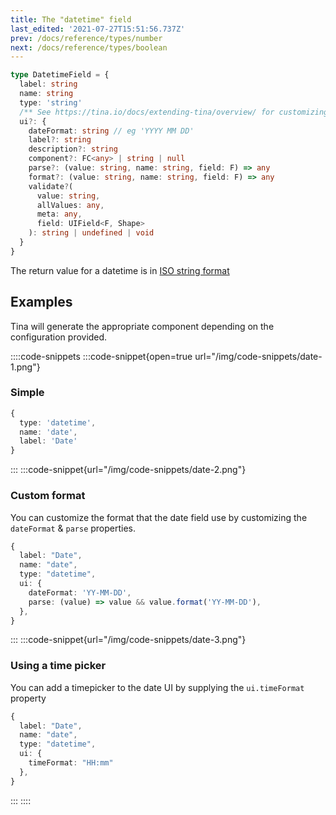 ```yaml
---
title: The "datetime" field
last_edited: '2021-07-27T15:51:56.737Z'
prev: /docs/reference/types/number
next: /docs/reference/types/boolean
---
```


```ts
type DatetimeField = {
  label: string
  name: string
  type: 'string'
  /** See https://tina.io/docs/extending-tina/overview/ for customizing the UI **/
  ui?: {
    dateFormat: string // eg 'YYYY MM DD'
    label?: string
    description?: string
    component?: FC<any> | string | null
    parse?: (value: string, name: string, field: F) => any
    format?: (value: string, name: string, field: F) => any
    validate?(
      value: string,
      allValues: any,
      meta: any,
      field: UIField<F, Shape>
    ): string | undefined | void
  }
}
```

The return value for a datetime is in [ISO string format](https://developer.mozilla.org/en-US/docs/Web/JavaScript/Reference/Global_Objects/Date/toISOString)

## Examples

Tina will generate the appropriate component depending on the
configuration provided.

::::code-snippets
:::code-snippet{open=true url="/img/code-snippets/date-1.png"}

### Simple

```ts
{
  type: 'datetime',
  name: 'date',
  label: 'Date'
}
```

:::
:::code-snippet{url="/img/code-snippets/date-2.png"}

### Custom format

You can customize the format that the date field use by customizing the `dateFormat` & `parse` properties.

```ts
{
  label: "Date",
  name: "date",
  type: "datetime",
  ui: {
    dateFormat: 'YY-MM-DD',
    parse: (value) => value && value.format('YY-MM-DD'),
  },
}
```

:::
:::code-snippet{url="/img/code-snippets/date-3.png"}

### Using a time picker

You can add a timepicker to the date UI by supplying the `ui.timeFormat` property

```ts
{
  label: "Date",
  name: "date",
  type: "datetime",
  ui: {
    timeFormat: "HH:mm"
  },
}
```

:::
::::
